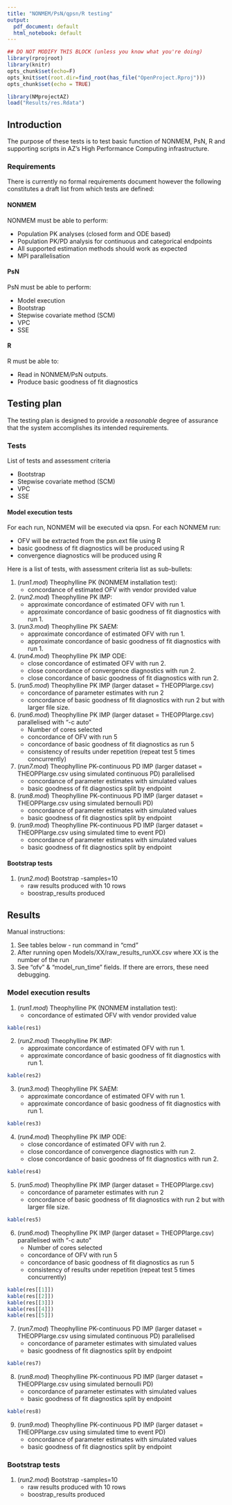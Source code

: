```yaml
---
title: "NONMEM/PsN/qpsn/R testing"
output:
  pdf_document: default
  html_notebook: default
---
```


```r
## DO NOT MODIFY THIS BLOCK (unless you know what you're doing)
library(rprojroot)
library(knitr)
opts_chunk$set(echo=F)
opts_knit$set(root.dir=find_root(has_file("OpenProject.Rproj")))
opts_chunk$set(echo = TRUE)
```

```r
library(NMprojectAZ)
load("Results/res.Rdata")
```


## Introduction

The purpose of these tests is to test basic function of NONMEM, PsN, R and supporting scripts in AZ's High Performance Computing infrastructure.

### Requirements

There is currently no formal requirements document however the following constitutes a draft list from which tests are defined:

#### NONMEM

NONMEM must be able to perform:

- Population PK analyses (closed form and ODE based)
- Population PK/PD analysis for continuous and categorical endpoints
- All supported estimation methods should work as expected
- MPI parallelisation

#### PsN

PsN must be able to perform:

- Model execution
- Bootstrap
- Stepwise covariate method (SCM)
- VPC
- SSE

#### R

R must be able to:

- Read in NONMEM/PsN outputs.
- Produce basic goodness of fit diagnostics

## Testing plan

The testing plan is designed to provide a *reasonable* degree of assurance that the system accomplishes its intended requirements.

### Tests

List of tests and assessment criteria

- Bootstrap
- Stepwise covariate method (SCM)
- VPC
- SSE

#### Model execution tests

For each run, NONMEM will be executed via qpsn.  For each NONMEM run:

- OFV will be extracted from the psn.ext file using R
- basic goodness of fit diagnostics will be produced using R
- convergence diagnostics will be produced using R

Here is a list of tests, with assessment criteria list as sub-bullets:

1. (*run1.mod*) Theophylline PK (NONMEM installation test):
    - concordance of estimated OFV with vendor provided value
 
2. (*run2.mod*) Theophylline PK IMP:
    - approximate concordance of estimated OFV with run 1.
    - approximate concordance of basic goodness of fit diagnostics with run 1.

3. (*run3.mod*) Theophylline PK SAEM:
    - approximate concordance of estimated OFV with run 1.
    - approximate concordance of basic goodness of fit diagnostics with run 1.

4. (*run4.mod*) Theophylline PK IMP ODE:
    - close concordance of estimated OFV with run 2.
    - close concordance of convergence diagnostics with run 2.
    - close concordance of basic goodness of fit diagnostics with run 2.
    
5. (*run5.mod*) Theophylline PK IMP (larger dataset = THEOPPlarge.csv)
    - concordance of parameter estimates with run 2
    - concordance of basic goodness of fit diagnostics with run 2 but with larger file size.

6. (*run6.mod*) Theophylline PK IMP (larger dataset = THEOPPlarge.csv) parallelised with "-c auto"
    - Number of cores selected
    - concordance of OFV with run 5
    - concordance of basic goodness of fit diagnostics as run 5
    - consistency of results under repetition (repeat test 5 times concurrently)

7. (*run7.mod*) Theophylline PK-continuous PD IMP (larger dataset = THEOPPlarge.csv using simulated continuous PD) parallelised
    - concordance of parameter estimates with simulated values
    - basic goodness of fit diagnostics split by endpoint
   
8. (*run8.mod*) Theophylline PK-continuous PD IMP (larger dataset = THEOPPlarge.csv using simulated bernoulli PD)
    - concordance of parameter estimates with simulated values
    - basic goodness of fit diagnostics split by endpoint

9. (*run9.mod*) Theophylline PK-continuous PD IMP (larger dataset = THEOPPlarge.csv using simulated time to event PD)
    - concordance of parameter estimates with simulated values
    - basic goodness of fit diagnostics split by endpoint

#### Bootstrap tests

1. (*run2.mod*) Bootstrap -samples=10
    - raw results produced with 10 rows
    - boostrap_results produced


## Results

Manual instructions:

1. See tables below - run command in "cmd"
2. After running open Models/XX/raw_results_runXX.csv where XX is the number of the run
3. See "ofv" & "model_run_time" fields. If there are errors, these need debugging.


### Model execution results

1. (*run1.mod*) Theophylline PK (NONMEM installation test):
    - concordance of estimated OFV with vendor provided value

```r
kable(res1)
```
 
2. (*run2.mod*) Theophylline PK IMP:
    - approximate concordance of estimated OFV with run 1.
    - approximate concordance of basic goodness of fit diagnostics with run 1.

```r
kable(res2)
```

3. (*run3.mod*) Theophylline PK SAEM:
    - approximate concordance of estimated OFV with run 1.
    - approximate concordance of basic goodness of fit diagnostics with run 1.

```r
kable(res3)
```

4. (*run4.mod*) Theophylline PK IMP ODE:
    - close concordance of estimated OFV with run 2.
    - close concordance of convergence diagnostics with run 2.
    - close concordance of basic goodness of fit diagnostics with run 2.
    
```r
kable(res4)
```
 
5. (*run5.mod*) Theophylline PK IMP (larger dataset = THEOPPlarge.csv)
    - concordance of parameter estimates with run 2
    - concordance of basic goodness of fit diagnostics with run 2 but with larger file size.
    
```r
kable(res5)
```

6. (*run6.mod*) Theophylline PK IMP (larger dataset = THEOPPlarge.csv) parallelised with "-c auto"
    - Number of cores selected
    - concordance of OFV with run 5
    - concordance of basic goodness of fit diagnostics as run 5
    - consistency of results under repetition (repeat test 5 times concurrently)
    
```r
kable(res[[1]])
kable(res[[2]])
kable(res[[3]])
kable(res[[4]])
kable(res[[5]])
```

7. (*run7.mod*) Theophylline PK-continuous PD IMP (larger dataset = THEOPPlarge.csv using simulated continuous PD) parallelised
    - concordance of parameter estimates with simulated values
    - basic goodness of fit diagnostics split by endpoint

```r
kable(res7)
```  

8. (*run8.mod*) Theophylline PK-continuous PD IMP (larger dataset = THEOPPlarge.csv using simulated bernoulli PD)
    - concordance of parameter estimates with simulated values
    - basic goodness of fit diagnostics split by endpoint

```r
kable(res8)
```

9. (*run9.mod*) Theophylline PK-continuous PD IMP (larger dataset = THEOPPlarge.csv using simulated time to event PD)
    - concordance of parameter estimates with simulated values
    - basic goodness of fit diagnostics split by endpoint

### Bootstrap tests

1. (*run2.mod*) Bootstrap -samples=10
    - raw results produced with 10 rows
    - boostrap_results produced


